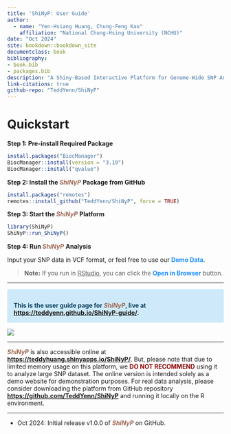 ```yaml
---
title: 'ShiNyP: User Guide'
author: 
  - name: "Yen-Hsiang Huang, Chung-Feng Kao"
    affiliation: "National Chung-Hsing University (NCHU)"
date: "Oct 2024"
site: bookdown::bookdown_site
documentclass: book
bibliography:
- book.bib
- packages.bib
description: "A Shiny-Based Interactive Platform for Genome-Wide SNP Analysis and Visualization"
link-citations: true
github-repo: "TeddYenn/ShiNyP"
---
```


# Quickstart

**Step 1: Pre-install Required Package**

``` r
install.packages("BiocManager")
BiocManager::install(version = "3.19")
BiocManager::install("qvalue")
```

**Step 2: Install the [*ShiNyP*]{style="color: #9D6853;"}** **Package from GitHub**

``` r
install.packages("remotes") 
remotes::install_github("TeddYenn/ShiNyP", force = TRUE)
```

**Step 3: Start the [*ShiNyP*]{style="color: #9D6853;"}** **Platform**

``` r
library(ShiNyP)
ShiNyP::run_ShiNyP()
```

**Step 4: Run [*ShiNyP*]{style="color: #9D6853;"}** **Analysis**

Input your SNP data in VCF format, or feel free to use our [**Demo Data**]{style="color: #1e90ff;"}.

> **Note:** If you run in [RStudio]{.underline}, you can click the [**Open in Browser**]{style="color: #1e90ff;"} button.

------------------------------------------------------------------------

::: {.highlighted-text style="padding-top: 15px; padding-bottom: 1px; padding-left: 15px;background-color: #ceeafa; color: #0a3f5d"}
**This is the user guide page for [*ShiNyP*]{style="color: #9D6853;"}, live at <https://teddyenn.github.io/ShiNyP-guide/>.**
:::

![](images/0928_頁面_1.jpg)

------------------------------------------------------------------------

[***ShiNyP***]{style="color: #9D6853;"} is also accessible online at <a href="https://teddyhuang.shinyapps.io/ShiNyP/" target="_blank">**https://teddyhuang.shinyapps.io/ShiNyP/**</a>. But, please note that due to limited memory usage on this platform, we [**DO NOT RECOMMEND**]{style="color: #8b0000;"} using it to analyze large SNP dataset. The online version is intended solely as a demo website for demonstration purposes. For real data analysis, please consider downloading the platform from GitHub repository <a href="https://github.com/TeddYenn/ShiNyP" target="_blank">**https://github.com/TeddYenn/ShiNyP**</a> and running it locally on the R environment.

------------------------------------------------------------------------

-   Oct 2024: Initial release v1.0.0 of [***ShiNyP***]{style="color: #9D6853;"} on GitHub.
